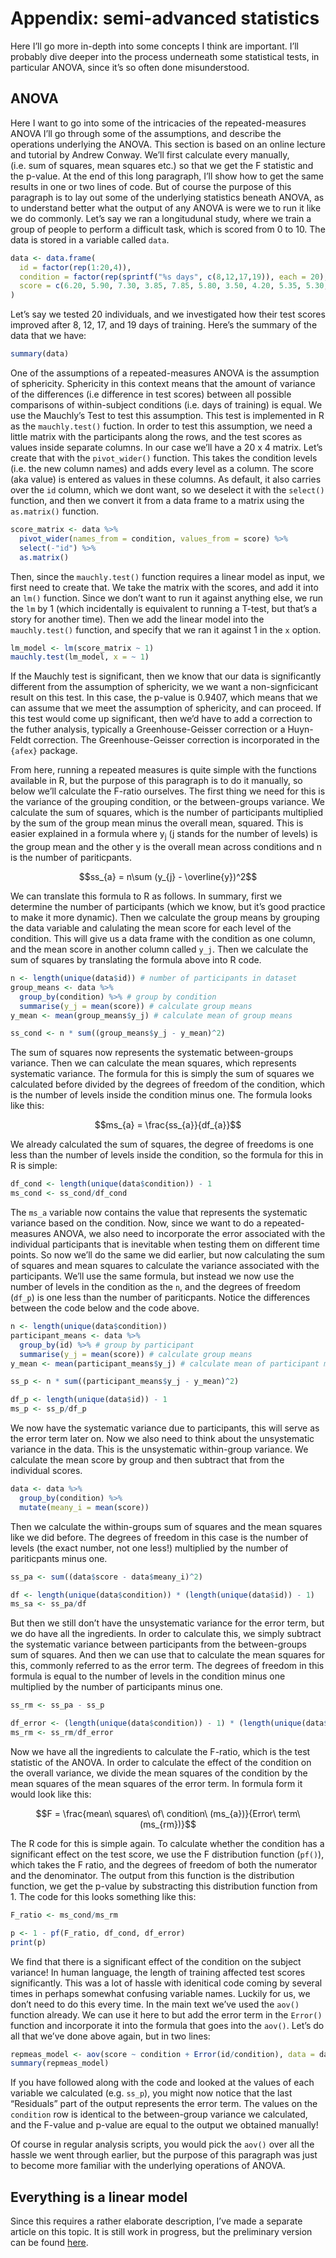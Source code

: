 # Appendix: semi-advanced statistics

Here I'll go more in-depth into some concepts I think are important. I'll probably dive deeper into the process underneath some statistical tests, in particular ANOVA, since it's so often done misunderstood.

## ANOVA

Here I want to go into some of the intricacies of the repeated-measures ANOVA I'll go through some of the assumptions, and describe the operations underlying the ANOVA. This section is based on an online lecture and tutorial by Andrew Conway. We'll first calculate every manually, (i.e. sum of squares, mean squares etc.) so that we get the F statistic and the p-value. At the end of this long paragraph, I'll show how to get the same results in one or two lines of code. But of course the purpose of this paragraph is to lay out some of the underlying statistics beneath ANOVA, as to understand better what the output of any ANOVA is were we to run it like we do commonly. Let's say we ran a longitudunal study, where we train a group of people to perform a difficult task, which is scored from 0 to 10. The data is stored in a variable called `data`.

```r
data <- data.frame(
  id = factor(rep(1:20,4)),
  condition = factor(rep(sprintf("%s days", c(8,12,17,19)), each = 20), levels = sprintf("%s days", c(8,12,17,19))),
  score = c(6.20, 5.90, 7.30, 3.85, 7.85, 5.80, 3.50, 4.20, 5.35, 5.30, 2.70, 6.15, 4.65, 5.50, 5.95, 7.05, 6.05, 6.60, 4.40, 4.80, 6.25, 5.80, 4.45, 4.15, 5.45, 6.70, 6.15, 4.35, 4.85, 4.85, 3.45, 5.25, 5.80, 6.90, 7.80, 5.85, 8.05, 5.85, 7.50, 7.55, 6.70, 4.90, 6.60, 6.40, 9.05, 6.90, 7.25, 8.60, 7.10, 5.20, 6.00, 8.70, 6.40, 6.25, 7.30, 7.80, 6.60, 5.60, 7.70, 8.00, 7.00, 8.50, 5.20, 5.65, 9.45, 8.35, 6.95, 9.60, 7.10, 5.75, 7.75, 6.25, 8.05, 5.55, 8.05, 7.60, 7.70, 8.40, 6.75, 7.85)
)
```

Let's say we tested 20 individuals, and we investigated how their test scores improved after 8, 12, 17, and 19 days of training. Here's the summary of the data that we have:

```r
summary(data)
```

One of the assumptions of a repeated-measures ANOVA is the assumption of sphericity. Sphericity in this context means that the amount of variance of the differences (i.e difference in test scores) between all possible comparisons of within-subject conditions (i.e. days of training) is equal. We use the Mauchly's Test to test this assumption. This test is implemented in R as the `mauchly.test()` fuction. In order to test this assumption, we need a little matrix with the participants along the rows, and the test scores as values inside separate columns. In our case we'll have a 20 x 4 matrix. Let's create that with the `pivot_wider()` function. This takes the condition levels (i.e. the new column names) and adds every level as a column. The score (aka value) is entered as values in these columns. As default, it also carries over the `id` column, which we dont want, so we deselect it with the `select()` function, and then we convert it from a data frame to a matrix using the `as.matrix()` function.

```r
score_matrix <- data %>%
  pivot_wider(names_from = condition, values_from = score) %>%
  select(-"id") %>%
  as.matrix()
```

Then, since the `mauchly.test()` function requires a linear model as input, we first need to create that. We take the matrix with the scores, and add it into an `lm()` function. Since we don't want to run it against anything else, we run the `lm` by 1 (which incidentally is equivalent to running a T-test, but that's a story for another time). Then we add the linear model into the `mauchly.test()` function, and specify that we ran it against 1 in the `x` option.

```r
lm_model <- lm(score_matrix ~ 1)
mauchly.test(lm_model, x = ~ 1)
```

If the Mauchly test is significant, then we know that our data is significantly different from the assumption of sphericity, we we want a non-signficicant result on this test. In this case, the p-value is 0.9407, which means that we can assume that we meet the assumption of sphericity, and can proceed. If this test would come up significant, then we'd have to add a correction to the futher analysis, typically a Greenhouse-Geisser correction or a Huyn-Feldt correction. The Greenhouse-Geisser correction is incorporated in the `{afex}` package.

From here, running a repeated measures is quite simple with the functions available in R, but the purpose of this paragraph is to do it manually, so below we'll calculate the F-ratio ourselves. The first thing we need for this is the variance of the grouping condition, or the between-groups variance. We calculate the sum of squares, which is the number of participants multiplied by the sum of the group mean minus the overall mean, squared. This is easier explained in a formula where y<sub>j</sub> (j stands for the number of levels) is the group mean and the other y is the overall mean across conditions and n is the number of pariticpants.

$$ss_{a} = n\sum (y_{j} - \overline{y})^2$$

We can translate this formula to R as follows. In summary, first we determine the number of participants (which we know, but it's good practice to make it more dynamic). Then we calculate the group means by grouping the data variable and calulating the mean score for each level of the condition. This will give us a data frame with the condition as one column, and the mean score in another column called `y_j`. Then we calculate the sum of squares by translating the formula above into R code.

```r
n <- length(unique(data$id)) # number of participants in dataset
group_means <- data %>% 
  group_by(condition) %>% # group by condition
  summarise(y_j = mean(score)) # calculate group means
y_mean <- mean(group_means$y_j) # calculate mean of group means

ss_cond <- n * sum((group_means$y_j - y_mean)^2)
```

The sum of squares now represents the systematic between-groups variance. Then we can calculate the mean squares, which represents systematic variance. The formula for this is simply the sum of squares we calculated before divided by the degrees of freedom of the condition, which is the number of levels inside the condition minus one. The formula looks like this:

$$ms_{a} = \frac{ss_{a}}{df_{a}}$$

We already calculated the sum of squares, the degree of freedoms is one less than the number of levels inside the condition, so the formula for this in R is simple:

```r
df_cond <- length(unique(data$condition)) - 1
ms_cond <- ss_cond/df_cond
```

The `ms_a` variable now contains the value that represents the systematic variance based on the condition. Now, since we want to do a repeated-measures ANOVA, we also need to incorporate the error associated with the individual participants that is inevitable when testing them on different time points. So now we'll do the same we did earlier, but now calculating the sum of squares and mean squares to calculate the variance associated with the participants. We'll use the same formula, but instead we now use the number of levels in the condition as the `n`, and the degrees of freedom (`df_p`) is one less than the number of pariticpants. Notice the differences between the code below and the code above.

```r
n <- length(unique(data$condition))
participant_means <- data %>% 
  group_by(id) %>% # group by participant
  summarise(y_j = mean(score)) # calculate group means
y_mean <- mean(participant_means$y_j) # calculate mean of participant means

ss_p <- n * sum((participant_means$y_j - y_mean)^2)

df_p <- length(unique(data$id)) - 1
ms_p <- ss_p/df_p
```

We now have the systematic variance due to participants, this will serve as the error term later on. Now we also need to think about the unsystematic variance in the data. This is the unsystematic within-group variance. We calculate the mean score by group and then subtract that from the individual scores.

```r
data <- data %>%
  group_by(condition) %>%
  mutate(meany_i = mean(score))
```

Then we calculate the within-groups sum of squares and the mean squares like we did before. The degrees of freedom in this case is the number of levels (the exact number, not one less!) multiplied by the number of pariticpants minus one.

```r
ss_pa <- sum((data$score - data$meany_i)^2)

df <- length(unique(data$condition)) * (length(unique(data$id)) - 1)
ms_sa <- ss_pa/df
```

But then we still don't have the unsystematic variance for the error term, but we do have all the ingredients. In order to calculate this, we simply subtract the systematic variance between participants from the between-groups sum of squares. And then we can use that to calculate the mean squares for this, commonly referred to as the error term. The degrees of freedom in this formula is equal to the number of levels in the condition minus one multiplied by the number of participants minus one.

```r
ss_rm <- ss_pa - ss_p

df_error <- (length(unique(data$condition)) - 1) * (length(unique(data$id)) - 1)
ms_rm <- ss_rm/df_error
```

Now we have all the ingredients to calculate the F-ratio, which is the test statistic of the ANOVA. In order to calculate the effect of the condition on the overall variance, we divide the mean squares of the condition by the mean squares of the mean squares of the error term. In formula form it would look like this:

$$F = \frac{mean\ squares\ of\ condition\ (ms_{a})}{Error\ term\ (ms_{rm})}$$

The R code for this is simple again. To calculate whether the condition has a significant effect on the test score, we use the F distribution function (`pf()`), which takes the F ratio, and the degrees of freedom of both the numerator and the denominator. The output from this function is the distribution function, we get the p-value by substracting this distribution function from 1. The code for this looks something like this:

```r
F_ratio <- ms_cond/ms_rm

p <- 1 - pf(F_ratio, df_cond, df_error)
print(p)
```

We find that there is a significant effect of the condition on the subject variance! In human language, the length of training affected test scores significantly. This was a lot of hassle with idenitical code coming by several times in perhaps somewhat confusing variable names. Luckily for us, we don't need to do this every time. In the main text we've used the `aov()` function already. We can use it here to but add the error term in the `Error()` function and incorporate it into the formula that goes into the `aov()`. Let's do all that we've done above again, but in two lines:

```r
repmeas_model <- aov(score ~ condition + Error(id/condition), data = data)
summary(repmeas_model)
```

If you have followed along with the code and looked at the values of each variable we calculated (e.g. `ss_p`), you might now notice that the last "Residuals" part of the output represents the error term. The values on the `condition` row is identical to the between-group variance we calculated, and the F-value and p-value are equal to the output we obtained manually!

Of course in regular analysis scripts, you would pick the `aov()` over all the hassle we went through earlier, but the purpose of this paragraph was just to become more familiar with the underlying operations of ANOVA.

## Everything is a linear model

Since this requires a rather elaborate description, I've made a separate article on this topic. It is still work in progress, but the preliminary version can be found [here]( http://www.danielroelfs.com/everythingisalinearmodel/){target="_blank"}.